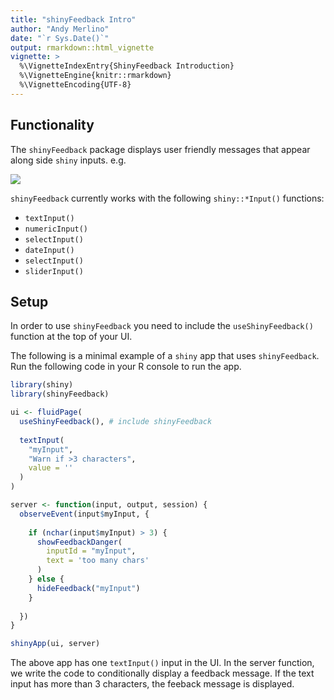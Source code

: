 ```yaml
---
title: "shinyFeedback Intro"
author: "Andy Merlino"
date: "`r Sys.Date()`"
output: rmarkdown::html_vignette
vignette: >
  %\VignetteIndexEntry{ShinyFeedback Introduction}
  %\VignetteEngine{knitr::rmarkdown}
  %\VignetteEncoding{UTF-8}
---
```


## Functionality

The `shinyFeedback` package displays user friendly messages that appear along side `shiny` inputs.  e.g.

![](feedback-screenshot.png)

`shinyFeedback` currently works with the following `shiny::*Input()` functions:

- `textInput()`
- `numericInput()`
- `selectInput()`
- `dateInput()`
- `selectInput()`
- `sliderInput()`

## Setup

In order to use `shinyFeedback` you need to include the `useShinyFeedback()` function at the top of your UI.

The following is a minimal example of a `shiny` app that uses `shinyFeedback`.  Run the following code in your R console to run the app.

```r
library(shiny)
library(shinyFeedback)

ui <- fluidPage(
  useShinyFeedback(), # include shinyFeedback
  
  textInput(
    "myInput",
    "Warn if >3 characters",
    value = ''
  )
)

server <- function(input, output, session) {
  observeEvent(input$myInput, {
    
    if (nchar(input$myInput) > 3) {
      showFeedbackDanger(
        inputId = "myInput",
        text = 'too many chars'
      )  
    } else {
      hideFeedback("myInput")
    }
    
  })
}

shinyApp(ui, server)
```

The above app has one `textInput()` input in the UI.  In the server function, we write the code to conditionally display a feedback message. If the text input has more than 3 characters, the feeback message is displayed.
